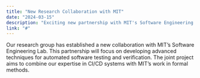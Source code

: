 ```yaml
---
title: "New Research Collaboration with MIT"
date: "2024-03-15"
description: "Exciting new partnership with MIT's Software Engineering Lab focusing on automated testing and verification techniques."
link: "#"
---
```


Our research group has established a new collaboration with MIT's Software Engineering Lab. This partnership will focus on developing advanced techniques for automated software testing and verification. The joint project aims to combine our expertise in CI/CD systems with MIT's work in formal methods.
